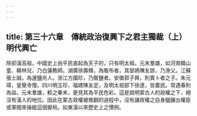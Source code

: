 ```yaml
---
---
---
```

title: 第三十六章　傳統政治復興下之君主獨裁（上）明代興亡
---




除卻漢高祖，中國史上由平民直起為天子的，只有明太祖。元末羣雄，如河南韓山童、韓林兒，乃白蓮教師。湖廣徐壽輝，為販布者，其部將陳友諒，乃漁父。江蘇張士誠，為運鹽舟人。浙江方國珍，乃販鹽者。安徽郭子興，則賣卜者之子。朱元璋，皇覺寺僧。四川明玉珍、福建陳友定，及明太祖部下徐達，皆農民。常遇春則為盜。元末羣雄，較之秦末，更見其為平民色彩。這是說明蒙古人的政權之下，絕沒有漢人的地位。因此在蒙古政權被推翻的過程中，沒有讓政權之自身醞釀出權臣或軍閥來操縱這個變局。如東漢以來歷史上之慣例。